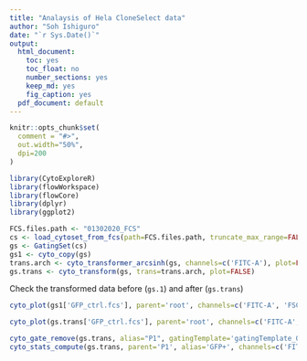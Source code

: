 ```yaml
---
title: "Analaysis of Hela CloneSelect data"
author: "Soh Ishiguro"
date: "`r Sys.Date()`"
output:
  html_document: 
    toc: yes
    toc_float: no
    number_sections: yes
    keep_md: yes
    fig_caption: yes
  pdf_document: default
---
```


```r
knitr::opts_chunk$set(
  comment = "#>",
  out.width="50%",
  dpi=200
)
```

```r
library(CytoExploreR)
library(flowWorkspace)
library(flowCore)
library(dplyr)
library(ggplot2)
```

```r
FCS.files.path <- "01302020_FCS"
cs <- load_cytoset_from_fcs(path=FCS.files.path, truncate_max_range=FALSE)
gs <- GatingSet(cs)
gs1 <- cyto_copy(gs)
trans.arch <- cyto_transformer_arcsinh(gs, channels=c('FITC-A'), plot=FALSE)
gs.trans <- cyto_transform(gs, trans=trans.arch, plot=FALSE)
```
Check the transformed data before (`gs.1`) and after (`gs.trans`)
```r
cyto_plot(gs1['GFP_ctrl.fcs'], parent='root', channels=c('FITC-A', 'FSC-A')) #before
```


```r
cyto_plot(gs.trans['GFP_ctrl.fcs'], parent='root', channels=c('FITC-A', 'FSC-A')) #after
```

```r
cyto_gate_remove(gs.trans, alias="P1", gatingTemplate='gatingTemplate_01102021.csv')
cyto_stats_compute(gs.trans, parent='P1', alias='GFP+', channels=c('FITC-A'), stat='freq') %>% data.frame
```


